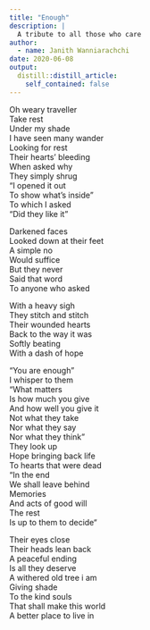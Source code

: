 ```yaml
---
title: "Enough"
description: |
  A tribute to all those who care
author:
  - name: Janith Wanniarachchi
date: 2020-06-08
output:
  distill::distill_article:
    self_contained: false
---
```


Oh weary traveller  
Take rest  
Under my shade  
I have seen many wander  
Looking for rest  
Their hearts’ bleeding  
When asked why  
They simply shrug  
“I opened it out   
To show what’s inside”  
To which I asked  
“Did they like it”   

Darkened faces   
Looked down at their feet  
A simple no   
Would suffice  
But they never  
Said that word  
To anyone who asked  

With a heavy sigh  
They stitch and stitch  
Their wounded hearts  
Back to the way it was  
Softly beating  
With a dash of hope  

“You are enough”  
I whisper to them  
“What matters  
Is how much you give  
And how well you give it  
Not what they take  
Nor what they say  
Nor what they think”  
They look up  
Hope bringing back life  
To hearts that were dead  
“In the end  
We shall leave behind  
Memories  
And acts of good will  
The rest   
Is up to them to decide“

Their eyes close   
Their heads lean back  
A peaceful ending  
Is all they deserve  
A withered old tree i am  
Giving shade  
To the kind souls  
That shall make this world  
A better place to live in
